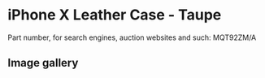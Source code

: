 
# iPhone X Leather Case - Taupe

Part number, for search engines, auction websites and such: MQT92ZM/A

## Image gallery

<div style={{ width: "768px" }}>
  <GalleryComponent
    images={[
      {
        original: "/everysource/MQT92.png",
        thumbnail: "/everypreview/MQT92.png",
      },
      {
        original: "/everysource/MQT92_AV1_SILVER.png",
        thumbnail: "/everypreview/MQT92_AV1_SILVER.png",
      },
      {
        original: "/everysource/MQT92_AV1_SPACE_GRAY.png",
        thumbnail: "/everypreview/MQT92_AV1_SPACE_GRAY.png",
      },
      {
        original: "/everysource/MQT92_AV2.png",
        thumbnail: "/everypreview/MQT92_AV2.png",
      }
    ]}
  />
</div>